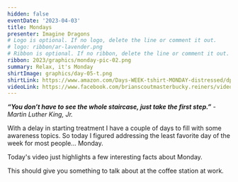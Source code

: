 ```yaml
---
hidden: false
eventDate: '2023-04-03'
title: Mondays
presenter: Imagine Dragons
# Logo is optional. If no logo, delete the line or comment it out.
# logo: ribbon/ar-lavender.png
# Ribbon is optional. If no ribbon, delete the line or comment it out.
ribbon: 2023/graphics/monday-pic-02.png
summary: Relax, it's Monday
shirtImage: graphics/day-05-t.png
shirtLink: https://www.amazon.com/Days-WEEK-tshirt-MONDAY-distressed/dp/B07PH9M7GZ
videoLink: https://www.facebook.com/brianscoutmasterbucky.reiners/videos/8881834558557665
---
```

***“You don’t have to see the whole staircase, just take the first step.”*** *- Martin Luther King, Jr.*

With a delay in starting treatment I have a couple of days to fill with some awareness topics.  So today I figured addressing the least favorite day of the week for most people... Monday.

Today's video just highlights a few interesting facts about Monday.

This should give you something to talk about at the coffee station at work.

